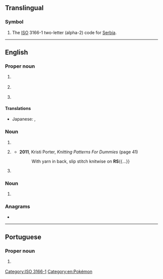 {{also|rs|Rs|.rs|r's|RS-|R's|(RS)-|␞}}
==Translingual==

===Symbol===
{{head|mul|symbol}}

# The [[ISO]] 3166-1 two-letter (alpha-2) code for [[Serbia]].

[[Category:ISO 3166-1]]

----

==English==

===Proper noun===
{{en-proper noun}}

# {{lb|en|Mormonism}} {{initialism of|{{w|Relief Society}}|lang=en}}
# {{initialism of|Rio Grande do Sul|lang=en}} {{gloss|a state of Brazil}}
# {{lb|en|fandom slang}} {{initialism of|[[w:Pokémon Ruby and Sapphire|Pokémon Ruby and Sapphire]]|lang=en}}

====Translations====
{{trans-top|Pokémon Ruby and Sapphire}}
* Japanese: {{t|ja|RS|tr=Rubī-Safaia}}, {{t|ja|ルビサファ|tr=Rubi-safa}}
{{trans-mid}}
{{trans-bottom}}

===Noun===
{{en-noun|?}}

# {{initialism of|[[recommended]] [[standard]]|lang=en}}
# {{lb|en|knitting}} {{initialism of|[[right]] [[side]]|lang=en}}
#* '''2011''', Kristi Porter, ''Knitting Patterns For Dummies'' (page 41)
#*: With yarn in back, slip stitch knitwise on '''RS'''{{...}}
# {{lb|en|military|US}} {{initialism of|[[recruiting]] [[station]]|lang=en}}

===Noun===
{{en-plural noun}}

# {{initialism of|[[religious]] [[studies]]|lang=en}}

===Anagrams===
* {{anagrams|en|a=rs|SR|Sr|Sr.}}

[[Category:en:Pokémon]]

----

==Portuguese==

===Proper noun===
{{en-proper noun}}

# {{initialism of|Rio Grande do Sul|lang=pt}} {{gloss|a state of Brazil}}